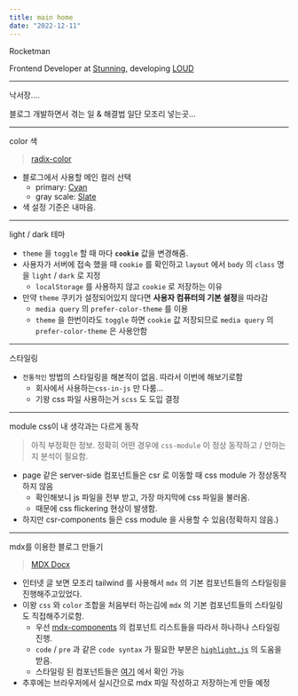 ```yaml
---
title: main home
date: "2022-12-11"
---
```


<AnchorH1 href="Rocketman">Rocketman</AnchorH1>

Frontend Developer at [Stunning](https://about.stunning.kr/), developing [LOUD](https://www.loud.kr)

---

<AnchorH1 href="sketch-book">낙서장....</AnchorH1>

블로그 개발하면서 겪는 일 & 해결법 일단 모조리 넣는곳...

---

<AnchorH2 href="color">color 색</AnchorH2>

> [radix-color](https://www.radix-ui.com/docs/colors/getting-started/installation)

- 블로그에서 사용할 메인 컬러 선택
  - primary: [Cyan](https://www.radix-ui.com/docs/colors/palette-composition/the-scales#cyan)
  - gray scale: [Slate](https://www.radix-ui.com/docs/colors/palette-composition/the-scales#slate)
- 색 설정 기준은 내마음.

---

<AnchorH2 href="theme">light / dark 테마</AnchorH2>

- `theme` 을 `toggle` 할 때 마다 **`cookie`** 값을 변경해줌.
- 사용자가 서버에 접속 했을 때 `cookie` 를 확인하고 `layout` 에서 `body` 의 `class` 명을 `light` / `dark` 로 지정
  - `localStorage` 를 사용하지 않고 `cookie` 로 저장하는 이유
- 만약 `theme` 쿠키가 설정되어있지 않다면 **사용자 컴퓨터의 기본 설정**을 따라감
  - `media query` 의 `prefer-color-theme` 를 이용
  - `theme` 을 한번이라도 `toggle` 하면 `cookie` 값 저장되므로 `media query` 의 `prefer-color-theme` 은 사용안함

---

<AnchorH2 href="style">스타일링</AnchorH2>

- `전통적인` 방법의 스타일링을 해본적이 없음. 따라서 이번에 해보기로함
  - 회사에서 사용하는`css-in-js` 만 다룸...
  - 기왕 css 파일 사용하는거 `scss` 도 도입 결정

---

<AnchorH2 href="css-module">module css이 내 생각과는 다르게 동작</AnchorH2>

> 아직 부정확한 정보. 정확히 어떤 경우에 `css-module` 이 정상 동작하고 / 안하는지 분석이 필요함.

- page 같은 server-side 컴포넌트들은 csr 로 이동할 때 css module 가 정상동작하지 않음
  - 확인해보니 js 파일을 전부 받고, 가장 마지막에 css 파일을 불러옴.
  - 때문에 css flickering 현상이 발생함.
- 하지만 csr-components 들은 css module 을 사용할 수 있음(정확하지 않음.)

---

<AnchorH2 href="mdx">mdx를 이용한 블로그 만들기</AnchorH2>

> [MDX Docx](https://mdxjs.com/docs/)

- 인터넷 글 보면 모조리 tailwind 를 사용해서 `mdx` 의 기본 컴포넌트들의 스타일링을 진행해주고있었다.
- 이왕 `css` 와 `color` 조합을 처음부터 하는김에 `mdx` 의 기본 컴포넌트들의 스타일링도 직접해주기로함.
  - 우선 [mdx-components](https://mdxjs.com/table-of-components/) 의 컴포넌트 리스트들을 따라서 하나하나 스타일링 진행.
  - `code` / `pre` 과 같은 `code syntax` 가 필요한 부분은 [`highlight.js`](https://highlightjs.org/) 의 도움을 받음.
  - 스타일링 된 컴포넌트들은 [여기](/mdx-sketch) 에서 확인 가능
- 추후에는 브라우저에서 실시간으로 mdx 파일 작성하고 저장하는게 만들 예정
